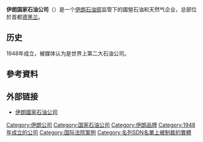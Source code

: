 {{unreferenced|time=2013-12-09T14:20:05+00:00}}
{{expand|time=2013-12-09T14:20:05+00:00}}
{{Infobox company
|name             = 伊朗國家石油公司
|native_name      = {{lang|fa|شرکت ملّی نفت ایران}}
|logo             = 
|image            = 
|type             = [[國營企業|國營企業]]
|traded_as        = 
|area_served      = {{flag|World}}
|key_people       = Bijan Namdar Zangeneh <small>(總裁)</small><br/>Masoud Karbasian <small>([[CEO|CEO]])</small>
| industry = [[石油|石油]]、[[天然氣|天然氣]]
| products = {{hlist |[[石油|石油]]|[[天然氣|天然氣]]}} {{hlist|[[汽油|汽油]]|[[航空汽油|航空汽油]]}} [[石化產品|石化產品]]
| services = 
|revenue          = {{Nowrap|{{Increase}} US$ 110,000,000,000  (2012年)<ref name=Revenue>{{cite web |url=http://www.irandailybrief.com/2013/02/06/nioc-chief-annual-oil-revenues-110-billion-in-last-iranian-calendar-year-ended-20-march-2012/ |title=NIOC Chief: Annual oil revenues $110 billion in last Iranian calendar year, ended 20 March 2012 |date=2013-02-06 |work=Iran Daily Brief |accessdate=2019-06-24 |archive-date=2016-02-21 |archive-url=https://web.archive.org/web/20160221052924/http://www.irandailybrief.com/2013/02/06/nioc-chief-annual-oil-revenues-110-billion-in-last-iranian-calendar-year-ended-20-march-2012/ |dead-url=no }}</ref>}}
|operating_income = 
|net_income       = 
|assets           = {{Increase}} US$ 200,000,000,000  (2012年)<ref>{{cite web |url=http://www.tehrantimes.com/economy-and-business/95407-irans-nioc-assets-surpass-200-billion |title=Archived copy |accessdate=2013-05-14 |deadurl=yes |archiveurl=https://web.archive.org/web/20120419215115/http://www.tehrantimes.com/economy-and-business/95407-irans-nioc-assets-surpass-200-billion |archivedate=2012-04-19 }}</ref>
|equity           = 
|owner            = [[伊朗政府|伊朗政府]] (100%)
|founder          = [[英伊石油公司|英伊石油公司]] 
|num_employees    = 41,000 <small>(2011)</small>{{citation needed|date=September 2015}}
|subsid           = {{le|伊朗國家南方石油公司|National Iranian South Oil Company}}<br />{{le|伊朗海洋石油公司|Iranian Offshore Oil Company}}<br />{{le|伊朗中央油田公司|Iranian Central Oil Fields Company}}<br />{{le|伊朗國家鑽井公司|National Iranian Drilling Company}}<br />{{le|Naftiran Intertrade|Naftiran Intertrade}}<br />{{le|伊朗國家油輪公司|National Iranian Tanker Company}}
|foundation       = {{start date|1948}}
| predecessors =
|location         = {{IRN}}[[德黑蘭|德黑蘭]]
|homepage         = {{URL|http://en.nioc.ir}}
}}
'''伊朗国家石油公司'''（{{lang-fa|شرکت ملّی نفت ایران}}）是一个[[伊朗石油部|伊朗石油部]]监管下的國營石油和天然气企业，总部位於首都[[德黑兰|德黑兰]]。

==历史==
1948年成立，被媒体认为是世界上第二大石油公司。

==參考資料==
{{Reflist}}

==外部链接==
*[http://en.nioc.ir 伊朗國家石油公司]

{{伊朗能源}}
[[Category:伊朗公司|Category:伊朗公司]]
[[Category:国家石油公司|Category:国家石油公司]]
[[Category:伊朗品牌|Category:伊朗品牌]]
[[Category:1948年成立的公司|Category:1948年成立的公司]]
[[Category:国际法院案例|Category:国际法院案例]]
[[Category:名列SDN名單上被制裁的實體|Category:名列SDN名單上被制裁的實體]]